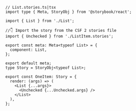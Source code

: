 ```tsx
// List.stories.ts|tsx
import type { Meta, StoryObj } from '@storybook/react';

import { List } from './List';

//👇 Import the story from the CSF 2 stories file
import { Unchecked } from './ListItem.stories';

export const meta: Meta<typeof List> = {
  component: List,
};

export default meta;
type Story = StoryObj<typeof List>;

export const OneItem: Story = {
  render: (args) => (
    <List {...args}>
      <Unchecked {...Unchecked.args} />
    </List>
  ),
};
```
